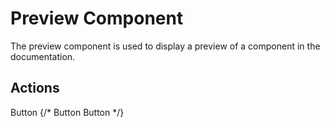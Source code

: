 
<Meta title="Introduction/Preview Component" />

# Preview Component

The preview component is used to display a preview of a component in the documentation.

## Actions

<Unstyled>
<Grid columns={2} gap={10}>
  <PreviewItem
    title={"Button"}
    link={"/?path=/docs/components-actions-button--docs"}
  >
    <RoundButton size="extra-large" variant="primary">
      Button
    </RoundButton>
  </PreviewItem>
  <PreviewItem
    title={"Action group"}
    link={"/pages/design-system/components/actions/actiongroup/"}
  >
    {/* <ActionGroup compact>
      <RoundButton variant="primary">Button</RoundButton>
      <RoundButton>Button</RoundButton>
    </ActionGroup> */}
  </PreviewItem>
</Grid>

</Unstyled>
